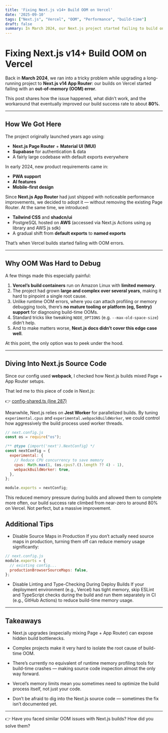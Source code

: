 ```yaml
---
title: 'Fixing Next.js v14+ Build OOM on Vercel'
date: '2025-09-10'
tags: ["Next.js", "Vercel", "OOM", "Performance", "build-time"]
draft: false
summary: In March 2024, our Next.js project started failing to build on Vercel with out-of-memory (OOM) errors after we introduced the App Router. Traditional fixes like `NODE_OPTIONS` did not help, and debugging was difficult due to limited container memory and lack of tooling. By inspecting Next.js source code, tuning `experimental.cpus` and `webpackBuildWorker`, and disabling production source maps, we raised build success rates to around 80%—restoring stability to a complex, long-running project.
---
```


# Fixing Next.js v14+ Build OOM on Vercel

Back in **March 2024**, we ran into a tricky problem while upgrading a long-running project to **Next.js v14 App Router**: our builds on Vercel started failing with an **out-of-memory (OOM) error**.  

This post shares how the issue happened, what didn’t work, and the workaround that eventually improved our build success rate to about **80%**.

---

## How We Got Here

The project originally launched years ago using:

- **Next.js Page Router** + **Material UI (MUI)**  
- **Supabase** for authentication & data  
- A fairly large codebase with default exports everywhere  

In early 2024, new product requirements came in:  

- **PWA support**  
- **AI features**  
- **Mobile-first design**  

Since **Next.js App Router** had just shipped with noticeable performance improvements, we decided to adopt it — without removing the existing Page Router. At the same time, we introduced:  

- **Tailwind CSS** and **shadcn/ui**  
- PostgreSQL hosted on **AWS** (accessed via Next.js Actions using `pg` library and AWS js sdk)
- A gradual shift from **default exports** to **named exports**  

That’s when Vercel builds started failing with OOM errors.  

---

## Why OOM Was Hard to Debug

A few things made this especially painful:

1. **Vercel’s build containers** run on Amazon Linux with **limited memory**.  
2. The project had grown **large and complex over several years**, making it hard to pinpoint a single root cause.  
3. Unlike runtime OOM errors, where you can attach profiling or memory debugging tools, there’s **no mature tooling or platform (eg, Sentry) support** for diagnosing build-time OOMs.
4. Standard tricks like tweaking `NODE_OPTIONS` (e.g. `--max-old-space-size`) didn’t help.  
5. And to make matters worse, **Next.js docs didn’t cover this edge case well**.  

At this point, the only option was to peek under the hood.  

---

## Diving Into Next.js Source Code

Since our config used **webpack**, I checked how Next.js builds mixed Page + App Router setups.  

That led me to this piece of code in Next.js:  

👉 [config-shared.ts (line 287)](https://github.com/vercel/next.js/blob/c5dab314072857cfab6cd1c7a7fb5e8e7019f20c/packages/next/src/server/config-shared.ts#L287)

Meanwhile, Next.js relies on **Jest Worker** for parallelized builds. By tuning `experimental.cpus` and `experimental.webpackBuildWorker`, we could control how aggressively the build process used worker threads.  

```js
// next.config.js
const os = require("os");

/** @type {import('next').NextConfig} */
const nextConfig = {
  experimental: {
    // Reduce CPU concurrency to save memory
    cpus: Math.max(1, (os.cpus?.().length ?? 4) - 1),
    webpackBuildWorker: true,
  },
};

module.exports = nextConfig;
```

This reduced memory pressure during builds and allowed them to complete more often, our build success rate climbed from near-zero to around 80% on Vercel. Not perfect, but a massive improvement.

## Additional Tips

- Disable Source Maps in Production
If you don’t actually need source maps in production, turning them off can reduce memory usage significantly:

```js
// next.config.js
module.exports = {
  // existing config...
  productionBrowserSourceMaps: false,
};
```

- Disable Linting and Type-Checking During Deploy Builds
If your deployment environment (e.g., Vercel) has tight memory, skip ESLint and TypeScript checks during the build and run them separately in CI (e.g., GitHub Actions) to reduce build-time memory usage.

----

## Takeaways

- Next.js upgrades (especially mixing Page + App Router) can expose hidden build bottlenecks.

- Complex projects make it very hard to isolate the root cause of build-time OOM.

- There’s currently no equivalent of runtime memory profiling tools for build-time crashes — making source code inspection almost the only way forward.

- Vercel’s memory limits mean you sometimes need to optimize the build process itself, not just your code.

- Don’t be afraid to dig into the Next.js source code — sometimes the fix isn’t documented yet.

------

👉 Have you faced similar OOM issues with Next.js builds? How did you solve them?
